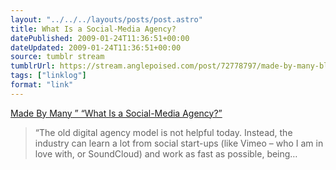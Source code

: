```yaml
---
layout: "../../../layouts/posts/post.astro"
title: What Is a Social-Media Agency?
datePublished: 2009-01-24T11:36:51+00:00
dateUpdated: 2009-01-24T11:36:51+00:00
source: tumblr stream
tumblrUrl: https://stream.anglepoised.com/post/72778797/made-by-many-blog-archive-what-is-a
tags: ["linklog"]
format: "link"
---
```


[Made By Many &#8221; &#8220;What Is a Social-Media Agency?&#8221;][1]

> &ldquo;The old digital agency model is not helpful today. Instead, the industry can learn a lot from social start-ups (like Vimeo &#8211; who I am in love with, or SoundCloud) and work as fast as possible, being&hellip;

[1]: https://www.madebymany.com/stories/what-is-a-social-media-agency
